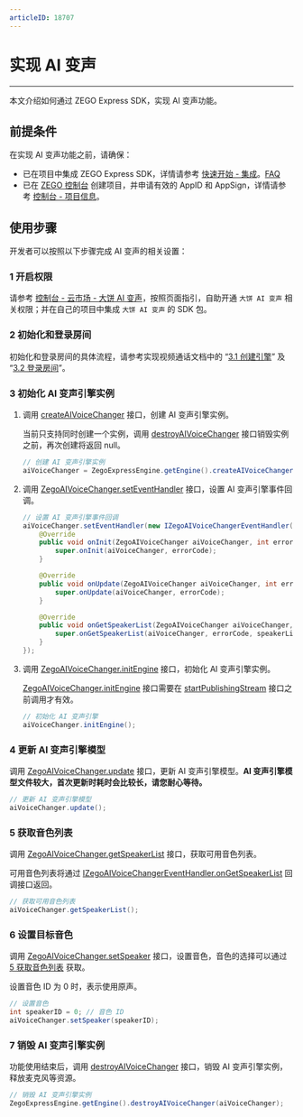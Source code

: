 ```yaml
---
articleID: 18707
---
```

# 实现 AI 变声

- - -

本文介绍如何通过 ZEGO Express SDK，实现 AI 变声功能。

## 前提条件

在实现 AI 变声功能之前，请确保：

- 已在项目中集成 ZEGO Express SDK，详情请参考 [快速开始 - 集成](!integrate)。[FAQ](!../faqs)
- 已在 [ZEGO 控制台](https://console.zego.im) 创建项目，并申请有效的 AppID 和 AppSign，详情请参考 [控制台 - 项目信息](https://doc-zh.zego.im/article/12107)。


## 使用步骤

开发者可以按照以下步骤完成 AI 变声的相关设置：

### 1 开启权限

请参考 [控制台 - 云市场 - 大饼 AI 变声](https://doc-zh.zego.im/article/18973)，按照页面指引，自助开通 `大饼 AI 变声` 相关权限；并在自己的项目中集成 `大饼 AI 变声` 的 SDK 包。

### 2 初始化和登录房间

初始化和登录房间的具体流程，请参考实现视频通话文档中的 “[3.1 创建引擎](!ExpressVideoSDK-Integration/Solution_Implementation#initialization)” 及 “[3.2 登录房间](!ExpressVideoSDK-Integration/Solution_Implementation#createroom)”。

### 3 初始化 AI 变声引擎实例

1. 调用 [createAIVoiceChanger](https://doc-zh.zego.im/article/api?doc=Express_Video_SDK_API~java_android~class~ZegoExpressEngine#create-ai-voice-changer) 接口，创建 AI 变声引擎实例。

    当前只支持同时创建一个实例，调用 [destroyAIVoiceChanger](https://doc-zh.zego.im/article/api?doc=Express_Video_SDK_API~java_android~class~ZegoExpressEngine#destroy-ai-voice-changer) 接口销毁实例之前，再次创建将返回 null。

    ```java
    // 创建 AI 变声引擎实例
    aiVoiceChanger = ZegoExpressEngine.getEngine().createAIVoiceChanger();
    ```

2. 调用 [ZegoAIVoiceChanger.setEventHandler](https://doc-zh.zego.im/article/api?doc=Express_Video_SDK_API~java_android~class~ZegoAIVoiceChanger#set-event-handler) 接口，设置 AI 变声引擎事件回调。

    ```java
    // 设置 AI 变声引擎事件回调
    aiVoiceChanger.setEventHandler(new IZegoAIVoiceChangerEventHandler() {
        @Override
        public void onInit(ZegoAIVoiceChanger aiVoiceChanger, int errorCode) {
            super.onInit(aiVoiceChanger, errorCode);
        }

        @Override
        public void onUpdate(ZegoAIVoiceChanger aiVoiceChanger, int errorCode) {
            super.onUpdate(aiVoiceChanger, errorCode);
        }

        @Override
        public void onGetSpeakerList(ZegoAIVoiceChanger aiVoiceChanger, int errorCode, ArrayList<ZegoAIVoiceChangerSpeakerInfo> speakerList) {
            super.onGetSpeakerList(aiVoiceChanger, errorCode, speakerList);
        }
    });
    ```

3. 调用 [ZegoAIVoiceChanger.initEngine](https://doc-zh.zego.im/article/api?doc=Express_Video_SDK_API~java_android~class~ZegoAIVoiceChanger#init-engine) 接口，初始化 AI 变声引擎实例。

    <Warning title="Warning">

    [ZegoAIVoiceChanger.initEngine](https://doc-zh.zego.im/article/api?doc=Express_Video_SDK_API~java_android~class~ZegoAIVoiceChanger#init-engine) 接口需要在 [startPublishingStream](https://doc-zh.zego.im/article/api?doc=Express_Video_SDK_API~java_android~class~ZegoExpressEngine#start-publishing-stream) 接口之前调用才有效。</Warning>

    ```java
    // 初始化 AI 变声引擎
    aiVoiceChanger.initEngine();
    ```

### 4 更新 AI 变声引擎模型

调用 [ZegoAIVoiceChanger.update](https://doc-zh.zego.im/article/api?doc=Express_Video_SDK_API~java_android~class~ZegoExpressEngine#start-publishing-stream) 接口，更新 AI 变声引擎模型。**AI 变声引擎模型文件较大，首次更新时耗时会比较长，请您耐心等待。**

```java
// 更新 AI 变声引擎模型
aiVoiceChanger.update();
```

### 5 获取音色列表

调用 [ZegoAIVoiceChanger.getSpeakerList](https://doc-zh.zego.im/article/api?doc=Express_Video_SDK_API~java_android~class~ZegoAIVoiceChanger#get-speaker-list) 接口，获取可用音色列表。

可用音色列表将通过 [IZegoAIVoiceChangerEventHandler.onGetSpeakerList](https://doc-zh.zego.im/article/api?doc=Express_Video_SDK_API~java_android~class~IZegoAIVoiceChangerEventHandler#on-get-speaker-list) 回调接口返回。

```java
// 获取可用音色列表
aiVoiceChanger.getSpeakerList();
```

### 6 设置目标音色

调用 [ZegoAIVoiceChanger.setSpeaker](https://doc-zh.zego.im/article/api?doc=Express_Video_SDK_API~java_android~class~ZegoAIVoiceChanger#set-speaker) 接口，设置音色，音色的选择可以通过 [5 获取音色列表](!implementation#2_5) 获取。

设置音色 ID 为 0 时，表示使用原声。

```java
// 设置音色
int speakerID = 0; // 音色 ID
aiVoiceChanger.setSpeaker(speakerID);
```

### 7 销毁 AI 变声引擎实例

功能使用结束后，调用 [destroyAIVoiceChanger](https://doc-zh.zego.im/article/api?doc=Express_Video_SDK_API~java_android~class~ZegoExpressEngine#destroy-ai-voice-changer) 接口，销毁 AI 变声引擎实例，释放麦克风等资源。

```java
// 销毁 AI 变声引擎实例
ZegoExpressEngine.getEngine().destroyAIVoiceChanger(aiVoiceChanger);
```
